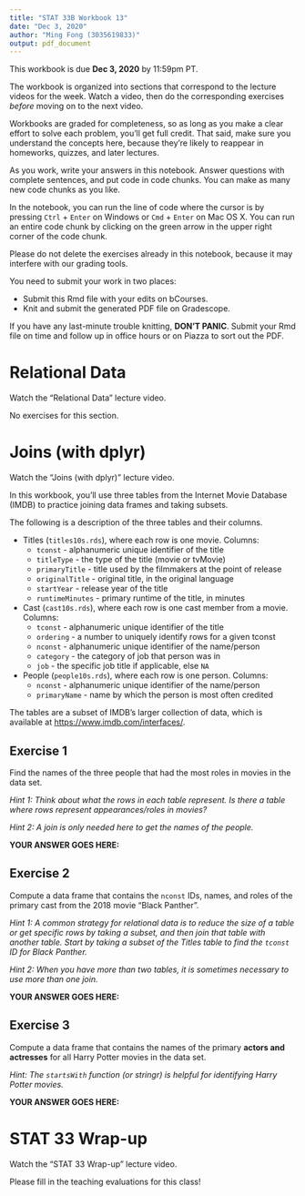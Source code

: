 ```yaml
---
title: "STAT 33B Workbook 13"
date: "Dec 3, 2020"
author: "Ming Fong (3035619833)"
output: pdf_document
---
```


This workbook is due __Dec 3, 2020__ by 11:59pm PT.

The workbook is organized into sections that correspond to the lecture videos
for the week. Watch a video, then do the corresponding exercises _before_
moving on to the next video.

Workbooks are graded for completeness, so as long as you make a clear effort to
solve each problem, you'll get full credit. That said, make sure you understand
the concepts here, because they're likely to reappear in homeworks, quizzes,
and later lectures.

As you work, write your answers in this notebook. Answer questions with
complete sentences, and put code in code chunks. You can make as many new code
chunks as you like.

In the notebook, you can run the line of code where the cursor is by pressing
`Ctrl` + `Enter` on Windows or `Cmd` + `Enter` on Mac OS X. You can run an
entire code chunk by clicking on the green arrow in the upper right corner of
the code chunk. 

Please do not delete the exercises already in this notebook, because it may
interfere with our grading tools.

You need to submit your work in two places:

* Submit this Rmd file with your edits on bCourses.
* Knit and submit the generated PDF file on Gradescope.

If you have any last-minute trouble knitting, **DON'T PANIC**. Submit your Rmd
file on time and follow up in office hours or on Piazza to sort out the PDF.


Relational Data
===============

Watch the "Relational Data" lecture video.

No exercises for this section.



Joins (with dplyr)
==================

Watch the "Joins (with dplyr)" lecture video.


In this workbook, you'll use three tables from the Internet Movie Database
(IMDB) to practice joining data frames and taking subsets.

The following is a description of the three tables and their columns.

* Titles (`titles10s.rds`), where each row is one movie. Columns:
    + `tconst` - alphanumeric unique identifier of the title
    + `titleType` - the type of the title (movie or tvMovie)
    + `primaryTitle` - title used by the filmmakers at the point of release
    + `originalTitle` - original title, in the original language
    + `startYear` - release year of the title
    + `runtimeMinutes` - primary runtime of the title, in minutes

* Cast (`cast10s.rds`), where each row is one cast member from a movie.
  Columns:
    + `tconst` - alphanumeric unique identifier of the title
    + `ordering` - a number to uniquely identify rows for a given tconst
    + `nconst` - alphanumeric unique identifier of the name/person
    + `category` - the category of job that person was in
    + `job` - the specific job title if applicable, else `NA`

* People (`people10s.rds`), where each row is one person. Columns:
    + `nconst` - alphanumeric unique identifier of the name/person
    + `primaryName` - name by which the person is most often credited

The tables are a subset of IMDB's larger collection of data, which is available
at <https://www.imdb.com/interfaces/>.


## Exercise 1

Find the names of the three people that had the most roles in movies in the
data set.

_Hint 1: Think about what the rows in each table represent. Is there a table
where rows represent appearances/roles in movies?_

_Hint 2: A join is only needed here to get the names of the people._

**YOUR ANSWER GOES HERE:**



## Exercise 2

Compute a data frame that contains the `nconst` IDs, names, and roles of the
primary cast from the 2018 movie "Black Panther". 

_Hint 1: A common strategy for relational data is to reduce the size of a table
or get specific rows by taking a subset, and then join that table with another
table. Start by taking a subset of the Titles table to find the `tconst` ID for
Black Panther._

_Hint 2: When you have more than two tables, it is sometimes necessary to use
more than one join._

**YOUR ANSWER GOES HERE:**



## Exercise 3

Compute a data frame that contains the names of the primary **actors and
actresses** for all Harry Potter movies in the data set.

_Hint: The `startsWith` function (or stringr) is helpful for identifying Harry
Potter movies._

**YOUR ANSWER GOES HERE:**



STAT 33 Wrap-up
=================

Watch the "STAT 33 Wrap-up" lecture video.

Please fill in the teaching evaluations for this class!

